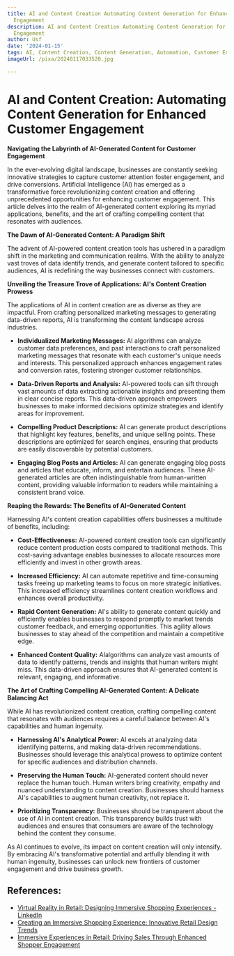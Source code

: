 ```yaml
---
title: AI and Content Creation Automating Content Generation for Enhanced Customer
  Engagement
description: AI and Content Creation Automating Content Generation for Enhanced Customer
  Engagement
author: Usf
date: '2024-01-15'
tags: AI, Content Creation, Content Generation, Automation, Customer Engagement
imageUrl: /pixa/20240117033520.jpg

---
```

# AI and Content Creation: Automating Content  Generation for Enhanced Customer Engagement

**Navigating the Labyrinth of AI-Generated  Content for Customer Engagement**

In the ever-evolving digital landscape, businesses are constantly seeking innovative strategies to capture customer attention foster engagement, and drive conversions. Artificial Intelligence (AI) has emerged as a transformative force revolutionizing content creation  and offering unprecedented opportunities for enhancing customer  engagement. This article delves into the realm of AI-generated content exploring its myriad applications, benefits, and the art of crafting compelling content that  resonates  with audiences.

**The Dawn of AI-Generated Content:  A  Paradigm Shift**

The advent  of  AI-powered content creation tools has ushered in a paradigm  shift  in the  marketing and communication realms. With the ability to analyze  vast troves of data identify trends,  and generate content tailored to specific audiences, AI is redefining the way  businesses connect with customers.

**Unveiling the Treasure Trove  of Applications: AI's Content Creation Prowess**

The applications of AI in content creation are as diverse as they are impactful. From  crafting personalized marketing messages to generating data-driven reports, AI  is transforming the content  landscape across  industries.

* **Individualized Marketing  Messages:** AI algorithms can analyze customer data preferences, and past interactions to  craft personalized marketing  messages that resonate with each customer's unique  needs and interests. This personalized approach enhances engagement rates and  conversion  rates, fostering stronger customer relationships.

* **Data-Driven Reports and Analysis:** AI-powered tools can sift through vast amounts of data extracting actionable insights and presenting them in clear concise reports. This data-driven approach empowers businesses to make informed decisions optimize strategies and identify areas for improvement.

*  **Compelling Product Descriptions:** AI can generate product descriptions that highlight key features, benefits, and  unique selling points.  These descriptions are optimized for search engines, ensuring that products are easily discoverable by potential customers.

* **Engaging Blog Posts and Articles:** AI  can generate engaging blog posts and articles that educate, inform, and entertain audiences. These AI-generated articles are often indistinguishable from human-written content,  providing valuable information to readers while maintaining a consistent brand voice.

**Reaping the Rewards: The Benefits of AI-Generated Content**

Harnessing AI's content creation capabilities offers businesses a multitude of benefits, including:

* **Cost-Effectiveness:** AI-powered content creation tools can significantly reduce content production costs compared to traditional methods. This cost-saving  advantage enables businesses to allocate resources more efficiently and invest in other growth areas.

* **Increased Efficiency:** AI can automate repetitive and time-consuming tasks freeing up marketing teams to focus on  more strategic initiatives. This increased efficiency streamlines content creation workflows and enhances overall productivity.

* **Rapid Content Generation:** AI's ability to generate content quickly and efficiently enables businesses to  respond  promptly to market trends customer feedback, and emerging opportunities. This agility allows businesses to stay ahead of the  competition and maintain a competitive edge.

* **Enhanced  Content Quality:** AIalgorithms can analyze vast amounts of data to identify patterns, trends  and  insights that human  writers might miss. This data-driven approach  ensures that AI-generated content is  relevant, engaging, and informative.

**The Art of Crafting Compelling AI-Generated Content: A Delicate  Balancing Act**

While AI has revolutionized content creation,  crafting compelling content that  resonates with audiences requires a careful balance between  AI's capabilities and human ingenuity.

*  **Harnessing AI's Analytical Power:** AI excels at analyzing data identifying patterns, and making  data-driven recommendations.  Businesses should leverage this  analytical prowess to optimize content for specific audiences and distribution channels.

* **Preserving the Human Touch:** AI-generated content should never replace the human  touch. Human writers bring creativity, empathy and  nuanced understanding  to content creation. Businesses should harness AI's capabilities to augment  human creativity, not replace it.

* **Prioritizing Transparency:** Businesses should  be transparent about the  use of AI in content creation.  This transparency  builds trust with audiences  and ensures that  consumers are aware of the technology  behind the content they consume.

As AI continues to evolve, its impact on content creation will only intensify. By embracing AI's transformative potential and artfully blending it with  human ingenuity,  businesses can unlock new frontiers of customer engagement and drive business growth.

## References:
- [Virtual Reality in Retail: Designing Immersive Shopping Experiences - LinkedIn](https://www.linkedin.com/pulse/virtual-reality-retail-designing-immersive-shopping-felix-chandran-cxcqc?trk=article-ssr-frontend-pulse_more-articles_related-content-card)
- [Creating an Immersive Shopping Experience: Innovative Retail Design Trends](https://www.indiacadworks.com/blog/shopping-experience-with-retail-design/)
- [Immersive Experiences in Retail: Driving Sales Through Enhanced Shopper Engagement](https://coresight.com/research/immersive-experiences-in-retail-driving-sales-through-enhanced-shopper-engagement/)
